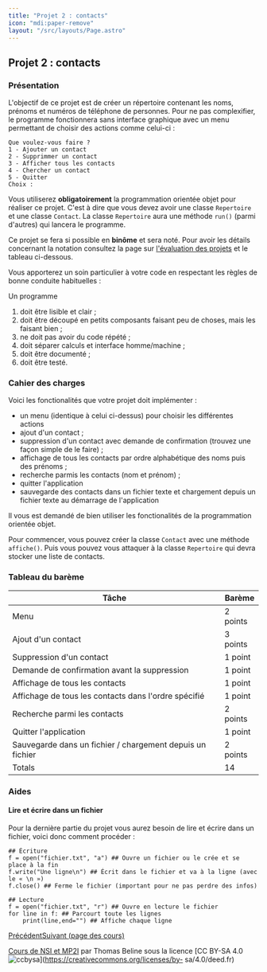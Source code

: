 ```yaml
---
title: "Projet 2 : contacts"
icon: "mdi:paper-remove"
layout: "/src/layouts/Page.astro"
---
```


## Projet 2 : contacts

### Présentation

L'objectif de ce projet est de créer un répertoire contenant les noms, prénoms
et numéros de téléphone de personnes. Pour ne pas complexifier, le programme
fonctionnera sans interface graphique avec un menu permettant de choisir des
actions comme celui-ci :

    Que voulez-vous faire ?
    1 - Ajouter un contact
    2 - Supprimmer un contact
    3 - Afficher tous les contacts
    4 - Chercher un contact
    5 - Quitter
    Choix :

Vous utiliserez **obligatoirement** la programmation orientée objet pour
réaliser ce projet. C'est à dire que vous devez avoir une classe `Repertoire`
et une classe `Contact`. La classe `Repertoire` aura une méthode `run()`
(parmi d'autres) qui lancera le programme.

Ce projet se fera si possible en **binôme** et sera noté. Pour avoir les
détails concernant la notation consultez la page sur [l'évaluation des
projets](/cours/projets/) et le tableau ci-dessous.

Vous apporterez un soin particulier à votre code en respectant les règles de
bonne conduite habituelles :

Un programme

  1. doit être lisible et clair ;
  2. doit être découpé en petits composants faisant peu de choses, mais les faisant bien ;
  3. ne doit pas avoir du code répété ;
  4. doit séparer calculs et interface homme/machine ;
  5. doit être documenté ;
  6. doit être testé.

### Cahier des charges

Voici les fonctionalités que votre projet doit implémenter :

  - un menu (identique à celui ci-dessus) pour choisir les différentes actions
  - ajout d'un contact ;
  - suppression d'un contact avec demande de confirmation (trouvez une façon simple de le faire) ;
  - affichage de tous les contacts par ordre alphabétique des noms puis des prénoms ;
  - recherche parmis les contacts (nom et prénom) ;
  - quitter l'application
  - sauvegarde des contacts dans un fichier texte et chargement depuis un fichier texte au démarrage de l'application

Il vous est demandé de bien utiliser les fonctionalités de la programmation
orientée objet.

Pour commencer, vous pouvez créer la classe `Contact` avec une méthode
`affiche()`. Puis vous pouvez vous attaquer à la classe `Repertoire` qui devra
stocker une liste de contacts.

### Tableau du barème

Tâche | Barème  
---|---  
Menu | 2 points  
Ajout d'un contact | 3 points  
Suppression d'un contact | 1 point  
Demande de confirmation avant la suppression | 1 point  
Affichage de tous les contacts | 1 point  
Affichage de tous les contacts dans l'ordre spécifié | 1 point  
Recherche parmi les contacts | 2 points  
Quitter l'application | 1 point  
Sauvegarde dans un fichier / chargement depuis un fichier | 2 points  
Totals | 14  
  
### Aides

#### Lire et écrire dans un fichier

Pour la dernière partie du projet vous aurez besoin de lire et écrire dans un
fichier, voici donc comment procéder :

    
    
    ## Écriture
    f = open("fichier.txt", "a") ## Ouvre un fichier ou le crée et se place à la fin
    f.write("Une ligne\n") ## Écrit dans le fichier et va à la ligne (avec le « \n »)
    f.close() ## Ferme le fichier (important pour ne pas perdre des infos)
    
    ## Lecture
    f = open("fichier.txt", "r") ## Ouvre en lecture le fichier
    for line in f: ## Parcourt toute les lignes
        print(line,end="") ## Affiche chaque ligne

[Précédent](exercices)[Suivant (page des cours)](..)

[Cours de NSI et MP2I](https://kxs.fr/cours/) par Thomas Beline sous la
licence [CC BY-SA 4.0
![ccbysa](//cours/ccbysa.svg)](https://creativecommons.org/licenses/by-
sa/4.0/deed.fr)

